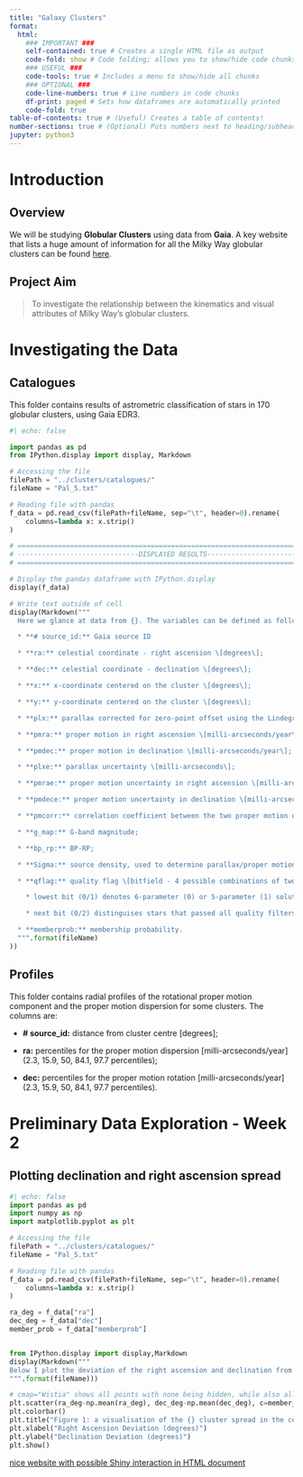 ```yaml
---
title: "Galaxy Clusters"
format:
  html:
    ### IMPORTANT ###
    self-contained: true # Creates a single HTML file as output
    code-fold: show # Code folding; allows you to show/hide code chunks
    ### USEFUL ###
    code-tools: true # Includes a menu to show/hide all chunks
    ### OPTIONAL ###
    code-line-numbers: true # Line numbers in code chunks
    df-print: paged # Sets how dataframes are automatically printed
    code-fold: true
table-of-contents: true # (Useful) Creates a table of contents!
number-sections: true # (Optional) Puts numbers next to heading/subheadings
jupyter: python3
---
```


# Introduction

## Overview

We will be studying **Globular Clusters** using data from **Gaia**. A key website that lists a huge amount of information for all the Milky Way globular clusters can be found [here](https://people.smp.uq.edu.au/HolgerBaumgardt/globular/).

## Project Aim

> To investigate the relationship between the kinematics and visual attributes of Milky Way's globular clusters.



# Investigating the Data

## Catalogues

This folder contains results of astrometric classification of stars in 170 globular clusters, using Gaia EDR3.

```python
#| echo: false

import pandas as pd
from IPython.display import display, Markdown

# Accessing the file
filePath = "../clusters/catalogues/"
fileName = "Pal_5.txt"

# Reading file with pandas
f_data = pd.read_csv(filePath+fileName, sep="\t", header=0).rename(
    columns=lambda x: x.strip()
)

# ===============================================================================
# ------------------------------DISPLAYED RESULTS--------------------------------
# ===============================================================================

# Display the pandas dataframe with IPython.display
display(f_data)

# Write text outside of cell
display(Markdown("""
  Here we glance at data from {}. The variables can be defined as follows:

  * **# source_id:** Gaia source ID

  * **ra:** celestial coordinate - right ascension \[degrees\];

  * **dec:** celestial coordinate - declination \[degrees\];

  * **x:** x-coordinate centered on the cluster \[degrees\];

  * **y:** y-coordinate centered on the cluster \[degrees\];

  * **plx:** parallax corrected for zero-point offset using the Lindegren et al. prescription \[milli-arcseconds\];

  * **pmra:** proper motion in right ascension \[milli-arcseconds/year\];

  * **pmdec:** proper motion in declination \[milli-arcseconds/year\];

  * **plxe:** parallax uncertainty \[milli-arcseconds\];

  * **pmrae:** proper motion uncertainty in right ascension \[milli-arcseconds/year\];

  * **pmdece:** proper motion uncertainty in declination \[milli-arcseconds/year\];

  * **pmcorr:** correlation coefficient between the two proper motion uncertainties;

  * **g_map:** G-band magnitude;

  * **bp_rp:** BP-RP;

  * **Sigma:** source density, used to determine parallax/proper motion uncertainty scaling factors \[stars/arcmin^2\];

  * **qflag:** quality flag \[bitfield - 4 possible combinations of two independent flags:

    * lowest bit (0/1) denotes 6-parameter (0) or 5-parameter (1) solutions;

    * next bit (0/2) distinguises stars that passed all quality filters (2) from those that didn't (0)\];

  * **memberprob:** membership probability.
  """.format(fileName)
))
```

## Profiles

This folder contains radial profiles of the rotational proper motion component and the proper motion dispersion for some clusters. The columns are:

* **# source_id:** distance from cluster centre \[degrees\];

* **ra:** percentiles for the proper motion dispersion \[milli-arcseconds/year\] (2.3, 15.9, 50, 84.1, 97.7 percentiles);

* **dec:** percentiles for the proper motion rotation \[milli-arcseconds/year\] (2.3, 15.9, 50, 84.1, 97.7 percentiles).

# Preliminary Data Exploration - Week 2

## Plotting declination and right ascension spread

```python
#| echo: false
import pandas as pd
import numpy as np
import matplotlib.pyplot as plt

# Accessing the file
filePath = "../clusters/catalogues/"
fileName = "Pal_5.txt"

# Reading file with pandas
f_data = pd.read_csv(filePath+fileName, sep="\t", header=0).rename(
    columns=lambda x: x.strip()
)

ra_deg = f_data["ra"]
dec_deg = f_data["dec"]
member_prob = f_data["memberprob"]


from IPython.display import display,Markdown
display(Markdown("""
Below I plot the deviation of the right ascension and declination from their respective means for the {} dataset. A colormap has also been added showing the membership probability of each star.
""".format(fileName)))

# cmap="Wistia" shows all points with none being hidden, while also allowing the reader to filter out any stars with a low membership profile.
plt.scatter(ra_deg-np.mean(ra_deg), dec_deg-np.mean(dec_deg), c=member_prob, cmap='Wistia')
plt.colorbar()
plt.title("Figure 1: a visualisation of the {} cluster spread in the celestial sphere.".format(fileName))
plt.xlabel("Right Ascension Deviation (degrees)")
plt.ylabel("Declination Deviation (degrees)")
plt.show()
```


[nice website with possible Shiny interaction in HTML document](https://quarto.org/docs/interactive/)